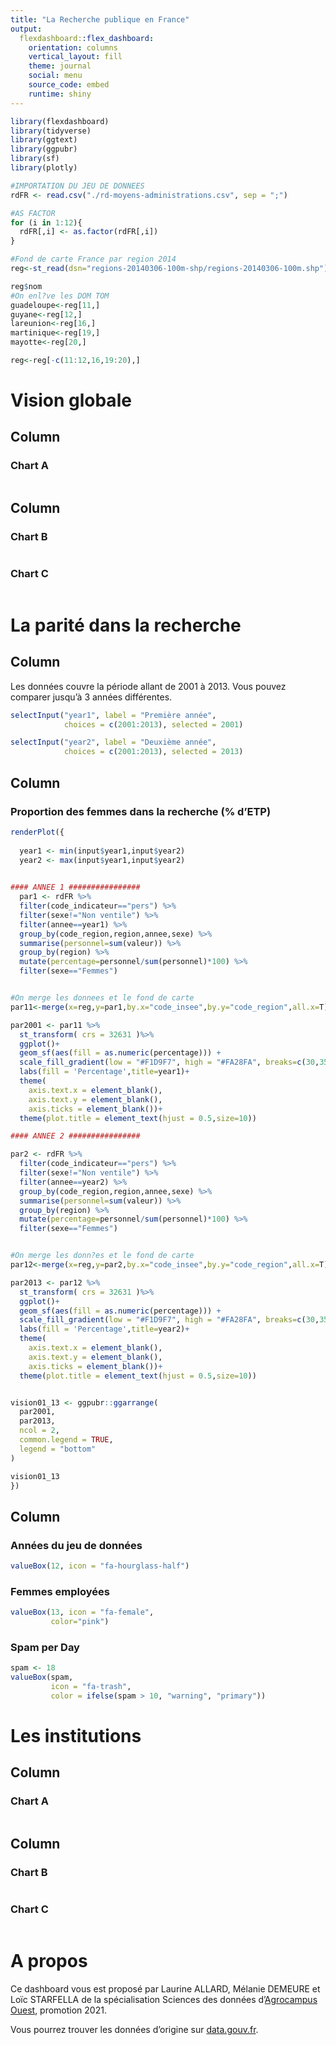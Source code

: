 ```yaml
---
title: "La Recherche publique en France"
output: 
  flexdashboard::flex_dashboard:
    orientation: columns
    vertical_layout: fill
    theme: journal
    social: menu
    source_code: embed
    runtime: shiny
---
```


```r
library(flexdashboard)
library(tidyverse)
library(ggtext)
library(ggpubr)
library(sf)
library(plotly)

#IMPORTATION DU JEU DE DONNEES
rdFR <- read.csv("./rd-moyens-administrations.csv", sep = ";")

#AS FACTOR
for (i in 1:12){
  rdFR[,i] <- as.factor(rdFR[,i])
}

#Fond de carte France par region 2014
reg<-st_read(dsn="regions-20140306-100m-shp/regions-20140306-100m.shp")

reg$nom
#On enl?ve les DOM TOM
guadeloupe<-reg[11,]
guyane<-reg[12,]
lareunion<-reg[16,]
martinique<-reg[19,]
mayotte<-reg[20,]

reg<-reg[-c(11:12,16,19:20),]
```

Vision globale
=======================================================================

Column {data-width=650}
-----------------------------------------------------------------------

### Chart A

```r

```

Column {data-width=350}
-----------------------------------------------------------------------

### Chart B

```r

```

### Chart C

```r

```

La parité dans la recherche
=======================================================================
Column {.sidebar}
-----------------------------------------------------------------------

Les données couvre la période allant de 2001 à 2013. Vous pouvez comparer jusqu'à 3 années différentes.

```r
selectInput("year1", label = "Première année",
            choices = c(2001:2013), selected = 2001)

selectInput("year2", label = "Deuxième année",
            choices = c(2001:2013), selected = 2013)


```


Column {data-width=650}
-----------------------------------------------------------------------
### Proportion des femmes dans la recherche (% d'ETP)
```r

renderPlot({
  
  year1 <- min(input$year1,input$year2)
  year2 <- max(input$year1,input$year2)

  
#### ANNEE 1 ################ 
  par1 <- rdFR %>%
  filter(code_indicateur=="pers") %>% 
  filter(sexe!="Non ventile") %>% 
  filter(annee==year1) %>% 
  group_by(code_region,region,annee,sexe) %>% 
  summarise(personnel=sum(valeur)) %>% 
  group_by(region) %>% 
  mutate(percentage=personnel/sum(personnel)*100) %>% 
  filter(sexe=="Femmes")


#On merge les donnees et le fond de carte
par11<-merge(x=reg,y=par1,by.x="code_insee",by.y="code_region",all.x=T)

par2001 <- par11 %>%
  st_transform( crs = 32631 )%>% 
  ggplot()+
  geom_sf(aes(fill = as.numeric(percentage))) +
  scale_fill_gradient(low = "#F1D9F7", high = "#FA28FA", breaks=c(30,35,40,45,49)) +
  labs(fill = 'Percentage',title=year1)+
  theme(
    axis.text.x = element_blank(),
    axis.text.y = element_blank(),
    axis.ticks = element_blank())+
  theme(plot.title = element_text(hjust = 0.5,size=10))

#### ANNEE 2 ################

par2 <- rdFR %>%
  filter(code_indicateur=="pers") %>% 
  filter(sexe!="Non ventile") %>% 
  filter(annee==year2) %>% 
  group_by(code_region,region,annee,sexe) %>% 
  summarise(personnel=sum(valeur)) %>% 
  group_by(region) %>% 
  mutate(percentage=personnel/sum(personnel)*100) %>% 
  filter(sexe=="Femmes")


#On merge les donn?es et le fond de carte
par12<-merge(x=reg,y=par2,by.x="code_insee",by.y="code_region",all.x=T)

par2013 <- par12 %>%
  st_transform( crs = 32631 )%>% 
  ggplot()+
  geom_sf(aes(fill = as.numeric(percentage))) +
  scale_fill_gradient(low = "#F1D9F7", high = "#FA28FA", breaks=c(30,35,40,45,49))+
  labs(fill = 'Percentage',title=year2)+
  theme(
    axis.text.x = element_blank(),
    axis.text.y = element_blank(),
    axis.ticks = element_blank())+
  theme(plot.title = element_text(hjust = 0.5,size=10))


vision01_13 <- ggpubr::ggarrange(
  par2001,
  par2013,
  ncol = 2,
  common.legend = TRUE,
  legend = "bottom"
)

vision01_13
})
```

Column {data-width=350}
-----------------------------------------------------------------------

### Années du jeu de données

```r
valueBox(12, icon = "fa-hourglass-half")
```

### Femmes employées

```r
valueBox(13, icon = "fa-female",
         color="pink")
```

### Spam per Day

```r
spam <- 18
valueBox(spam,
         icon = "fa-trash",
         color = ifelse(spam > 10, "warning", "primary"))
```



Les institutions
=======================================================================
Column {data-width=650}
-----------------------------------------------------------------------
### Chart A

```r

```

Column {data-width=350}
-----------------------------------------------------------------------

### Chart B

```r

```

### Chart C

```r

```

A propos
=======================================================================

Ce dashboard vous est proposé par Laurine ALLARD, Mélanie DEMEURE et Loïc STARFELLA de la spécialisation Sciences des données d'[Agrocampus Ouest](https://www.agrocampus-ouest.fr/), promotion 2021.

Vous pourrez trouver les données d'origine sur [data.gouv.fr](https://www.data.gouv.fr/fr/datasets/les-moyens-consacres-a-la-r-d-les-administrations-par-type-d-organisme-mesr/).
